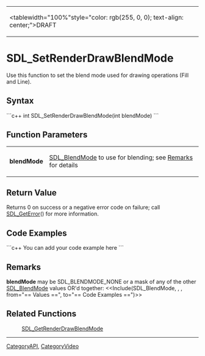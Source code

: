 <!-- pragma section-numbers off -->
<!-- pragma disable-camelcase -->
{|
|<tablewidth="100%"style="color: rgb(255, 0, 0); text-align: center;">DRAFT
|}

= SDL_SetRenderDrawBlendMode =
Use this function to set the blend mode used for drawing operations (Fill and Line).


== Syntax ==
```c++
int SDL_SetRenderDrawBlendMode(int blendMode)
```

== Function Parameters ==
{|
|'''blendMode'''
|[[SDL_BlendMode]] to use for blending; see [[#blendMode|Remarks]] for details
|}

== Return Value ==
Returns 0 on success or a negative error code on failure; call [[SDL_GetError]]() for more information.

== Code Examples ==
```c++
You can add your code example here
```

== Remarks ==
<span id="blendMode"></span> '''blendMode''' may be SDL_BLENDMODE_NONE or a mask of any of the other [[SDL_BlendMode]] values OR'd together: <<Include(SDL_BlendMode, , , from="== Values ==", to="== Code Examples ==")>>

== Related Functions ==
:[[SDL_GetRenderDrawBlendMode]]

----
[[CategoryAPI]], [[CategoryVideo]]
